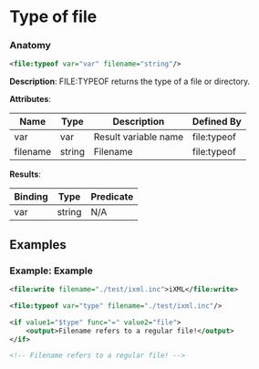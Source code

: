 # Type of file

### Anatomy

```xml
<file:typeof var="var" filename="string"/>
```

 **Description**:
 FILE:TYPEOF returns the type of a file or directory.

**Attributes**:

| Name | Type | Description | Defined By |
| ---- | ---- | ----------- | ---------- |
| var | var | Result variable name | file:typeof |
| filename | string | Filename | file:typeof |


**Results**:

| Binding | Type | Predicate |
| ------- | ---- | --------- |
| var | string | N/A |


## Examples

### Example: Example

```xml
<file:write filename="./test/ixml.inc">iXML</file:write>

<file:typeof var="type" filename="./test/ixml.inc"/>

<if value1="$type" func="=" value2="file">
	<output>Filename refers to a regular file!</output>
</if>

<!-- Filename refers to a regular file! -->
```

